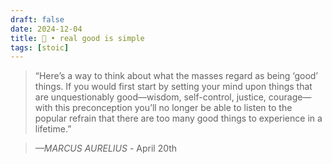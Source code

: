 ```yaml
---
draft: false 
date: 2024-12-04
title: 🗿 • real good is simple
tags: [stoic]
---
```


>  “Here’s a way to think about what the masses regard as being ‘good’ things. If you would first start by setting your mind upon things that are unquestionably good—wisdom, self-control, justice, courage—with this preconception you’ll no longer be able to listen to the popular refrain that there are too many good things to experience in a lifetime.”

> *—MARCUS AURELIUS* - April 20th